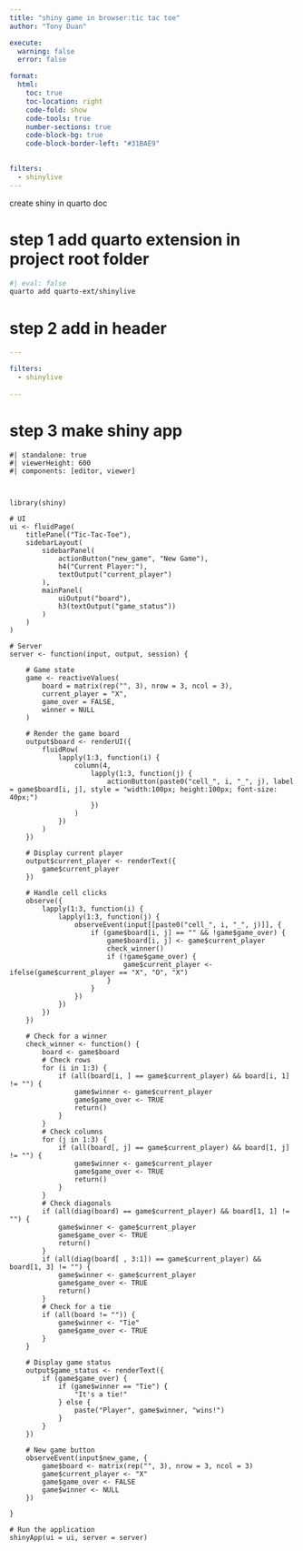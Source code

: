 ```yaml
---
title: "shiny game in browser:tic tac toe"
author: "Tony Duan"

execute:
  warning: false
  error: false

format:
  html:
    toc: true
    toc-location: right
    code-fold: show
    code-tools: true
    number-sections: true
    code-block-bg: true
    code-block-border-left: "#31BAE9"
    

filters:
  - shinylive
---
```



create shiny in quarto doc


# step 1 add quarto extension in project root folder

```bash
#| eval: false
quarto add quarto-ext/shinylive
```

# step 2 add in header

```yaml
---

filters:
  - shinylive
  
---
```

# step 3 make shiny app 

```shinylive-r
#| standalone: true
#| viewerHeight: 600
#| components: [editor, viewer]



library(shiny)

# UI
ui <- fluidPage(
    titlePanel("Tic-Tac-Toe"),
    sidebarLayout(
        sidebarPanel(
            actionButton("new_game", "New Game"),
            h4("Current Player:"),
            textOutput("current_player")
        ),
        mainPanel(
            uiOutput("board"),
            h3(textOutput("game_status"))
        )
    )
)

# Server
server <- function(input, output, session) {

    # Game state
    game <- reactiveValues(
        board = matrix(rep("", 3), nrow = 3, ncol = 3),
        current_player = "X",
        game_over = FALSE,
        winner = NULL
    )

    # Render the game board
    output$board <- renderUI({
        fluidRow(
            lapply(1:3, function(i) {
                column(4,
                    lapply(1:3, function(j) {
                        actionButton(paste0("cell_", i, "_", j), label = game$board[i, j], style = "width:100px; height:100px; font-size: 40px;")
                    })
                )
            })
        )
    })

    # Display current player
    output$current_player <- renderText({
        game$current_player
    })

    # Handle cell clicks
    observe({
        lapply(1:3, function(i) {
            lapply(1:3, function(j) {
                observeEvent(input[[paste0("cell_", i, "_", j)]], {
                    if (game$board[i, j] == "" && !game$game_over) {
                        game$board[i, j] <- game$current_player
                        check_winner()
                        if (!game$game_over) {
                            game$current_player <- ifelse(game$current_player == "X", "O", "X")
                        }
                    }
                })
            })
        })
    })

    # Check for a winner
    check_winner <- function() {
        board <- game$board
        # Check rows
        for (i in 1:3) {
            if (all(board[i, ] == game$current_player) && board[i, 1] != "") {
                game$winner <- game$current_player
                game$game_over <- TRUE
                return()
            }
        }
        # Check columns
        for (j in 1:3) {
            if (all(board[, j] == game$current_player) && board[1, j] != "") {
                game$winner <- game$current_player
                game$game_over <- TRUE
                return()
            }
        }
        # Check diagonals
        if (all(diag(board) == game$current_player) && board[1, 1] != "") {
            game$winner <- game$current_player
            game$game_over <- TRUE
            return()
        }
        if (all(diag(board[ , 3:1]) == game$current_player) && board[1, 3] != "") {
            game$winner <- game$current_player
            game$game_over <- TRUE
            return()
        }
        # Check for a tie
        if (all(board != "")) {
            game$winner <- "Tie"
            game$game_over <- TRUE
        }
    }

    # Display game status
    output$game_status <- renderText({
        if (game$game_over) {
            if (game$winner == "Tie") {
                "It's a tie!"
            } else {
                paste("Player", game$winner, "wins!")
            }
        }
    })

    # New game button
    observeEvent(input$new_game, {
        game$board <- matrix(rep("", 3), nrow = 3, ncol = 3)
        game$current_player <- "X"
        game$game_over <- FALSE
        game$winner <- NULL
    })

}

# Run the application
shinyApp(ui = ui, server = server)

```





